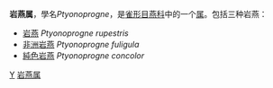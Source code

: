 {{Automatic Taxobox
| taxon = Ptyonoprogne
| image = Cragmartin22.jpg
| image_caption = [[岩燕|岩燕]]
| authority = 
| subdivision_ranks = [[种_(生物)|种]]
| subdivision =
*[[岩燕|岩燕]] ''Ptyonoprogne rupestris''
*[[非洲岩燕|非洲岩燕]] ''Ptyonoprogne fuligula''
*[[純色岩燕|純色岩燕]] ''Ptyonoprogne concolor''
}}

'''岩燕属'''，學名''Ptyonoprogne''，是[[雀形目|雀形目]][[燕科|燕科]]中的一个[[属_(生物)|属]]。包括三种岩燕：
*[[岩燕|岩燕]] ''Ptyonoprogne rupestris''
*[[非洲岩燕|非洲岩燕]] ''Ptyonoprogne fuligula''
*[[純色岩燕|純色岩燕]] ''Ptyonoprogne concolor''
{{Taxonbar|from=Q1192748}}

[[Category:燕科|Y]]
[[Category:岩燕属|]]